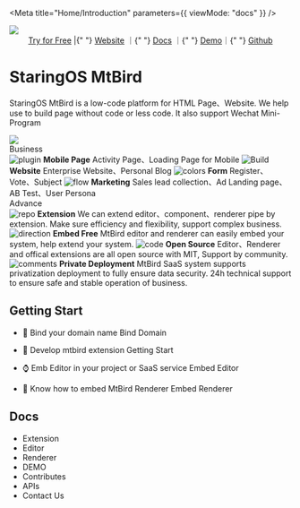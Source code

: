 
<Meta title="Home/Introduction" parameters={{ viewMode: "docs" }} />

<style>
  {`
    .subheading {
      --mediumdark: '#999999';
      font-weight: 900;
      font-size: 13px;
      color: #999;
      letter-spacing: 6px;
      line-height: 24px;
      text-transform: uppercase;
      margin-bottom: 12px;
      margin-top: 40px;
    }

    .link-list {
      display: grid;
      grid-template-columns: 1fr;
      grid-template-rows: 1fr 1fr;
      row-gap: 10px;
    }

    @media (min-width: 620px) {
      .link-list {
        row-gap: 20px;
        column-gap: 20px;
        grid-template-columns: 1fr 1fr;
      }
    }

    @media all and (-ms-high-contrast:none) {
    .link-list {
        display: -ms-grid;
        -ms-grid-columns: 1fr 1fr;
        -ms-grid-rows: 1fr 1fr;
      }
    }

    .link-item {
      display: block;
      padding: 20px 30px 20px 15px;
      border: 1px solid #00000010;
      border-radius: 5px;
      transition: background 150ms ease-out, border 150ms ease-out, transform 150ms ease-out;
      color: #333333;
      display: flex;
      align-items: flex-start;
    }

    .link-item:hover {
      border-color: #1EA7FD50;
      transform: translate3d(0, -3px, 0);
      box-shadow: rgba(0, 0, 0, 0.08) 0 3px 10px 0;
    }

    .link-item:active {
      border-color: #1EA7FD;
      transform: translate3d(0, 0, 0);
    }

    .link-item strong {
      font-weight: 700;
      display: block;
      margin-bottom: 2px;
    }

    .link-item img {
      height: 40px;
      width: 40px;
      margin-right: 15px;
      flex: none;
    }

    .link-item span {
      font-size: 14px;
      line-height: 20px;
    }

    .tip {
      display: inline-block;
      border-radius: 1em;
      font-size: 11px;
      line-height: 12px;
      font-weight: 700;
      background: #E7FDD8;
      color: #66BF3C;
      padding: 4px 12px;
      margin-right: 10px;
      vertical-align: top;
    }

    .tip-wrapper {
      font-size: 13px;
      line-height: 20px;
      margin-top: 40px;
      margin-bottom: 40px;
    }

    .tip-wrapper code {
      font-size: 12px;
      display: inline-block;
    }
  `}
</style>

<img src={LogoBanner} />

<center>
  <a href="https://mtbird.staringos.com">Try for Free</a> |{" "}
  <a href="https://staringos.com">Website</a> ｜{" "}
  <a href="https://docs.staringos.com">Docs</a> ｜{" "}
  <a href="/story/demos-编辑器--form-page">Demo</a>｜{" "}
  <a href="https://github.com/staringos">Github</a>
</center>

# StaringOS MtBird

StaringOS MtBird is a low-code platform for HTML Page、Website. We help use to build page without code or less code. It also support Wechat Mini-Program

<img src="https://mtbird-cdn.staringos.com/product/movies/example.gif" />

<div className="subheading">Business</div>

<div className="link-list">
  <LinkTo className="link-item" kind="编辑器-页面--page">
    <img src={Plugin} alt="plugin" />
    <span>
      <strong>Mobile Page</strong>
      Activity Page、Loading Page for Mobile
    </span>
  </LinkTo>
  <LinkTo className="link-item" kind="编辑器-页面--page">
    <img src={StackAlt} alt="Build" />
    <span>
      <strong>Website</strong>
      Enterprise Website、Personal Blog
    </span>
  </LinkTo>
  <LinkTo className="link-item" kind="编辑器-表单--page">
    <img src={Colors} alt="colors" />
    <span>
      <strong>Form</strong>
      Register、Vote、Subject
    </span>
  </LinkTo>
  <LinkTo className="link-item" kind="一站式营销-介绍--page">
    <img src={Flow} alt="flow" />
    <span>
      <strong>Marketing</strong>
      Sales lead collection、Ad Landing page、AB Test、User Persona
    </span>
  </LinkTo>
</div>

<div className="subheading">Advance</div>

<div className="link-list">
  <LinkTo className="link-item" kind="拓展-介绍--page">
    <img src={Repo} alt="repo" />
    <span>
      <strong>Extension</strong>
      We can extend editor、component、renderer pipe by extension. Make sure efficiency
      and flexibility, support complex business.
    </span>
  </LinkTo>
  <LinkTo className="link-item" kind="渲染器-嵌入渲染器--page">
    <img src={Direction} alt="direction" />
    <span>
      <strong>Embed Free</strong>
      MtBird editor and renderer can easily embed your system, help extend your system.
    </span>
  </LinkTo>
  <LinkTo className="link-item" kind="渲染器-嵌入渲染器--page">
    <img src={Code} alt="code" />
    <span>
      <strong>Open Source</strong>
      Editor、Renderer and offical extensions are all open source with MIT, Support
      by community.
    </span>
  </LinkTo>
  <LinkTo className="link-item" kind="服务-联系我们--page">
    <img src={Comments} alt="comments" />
    <span>
      <strong>Private Deployment</strong>
      MtBird SaaS system supports privatization deployment to fully ensure data security.
      24h technical support to ensure safe and stable operation of business.
    </span>
  </LinkTo>
</div>

<p></p>

## Getting Start

- 📃 Bind your domain name <LinkTo kind="编辑器-绑定域名--page">Bind Domain</LinkTo>

- 🌟 Develop mtbird extension <LinkTo kind="拓展-快速开始--page">Getting Start</LinkTo>

- ⌚️ Emb Editor in your project or SaaS service <LinkTo kind="编辑器-嵌入编辑器--page">Embed Editor</LinkTo>

- 🌺 Know how to embed MtBird Renderer <LinkTo kind="渲染器-嵌入渲染器--page">Embed Renderer</LinkTo>

## Docs

- <LinkTo kind="拓展-介绍--page">Extension</LinkTo>
- <LinkTo kind="编辑器-介绍--page">Editor</LinkTo>
- <LinkTo kind="渲染器-介绍--page">Renderer</LinkTo>
- <LinkTo kind="demos-编辑器--h-5-页面">DEMO</LinkTo>
- <LinkTo kind="开源贡献-参与开源贡献--page">Contributes</LinkTo>
- <LinkTo kind="apis-数据结构-组件--page">APIs</LinkTo>
- <LinkTo kind="服务-联系我们--page">Contact Us</LinkTo>

<Contact />
